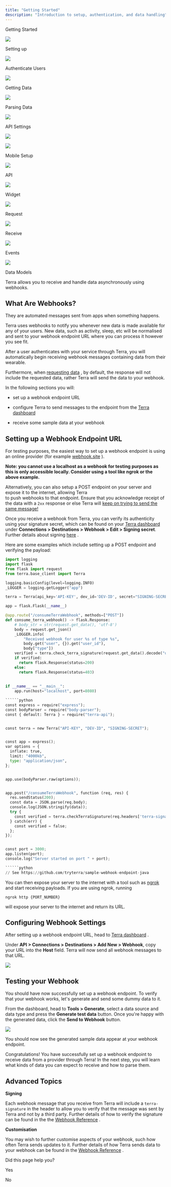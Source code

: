 ```yaml
---
title: "Getting Started"
description: "Introduction to setup, authentication, and data handling"
---
```

Getting Started  
  
![](https://terradocs.s3.eu-west-2.amazonaws.com/icons/getting-started.png)

Setting up  
  
![](https://terradocs.s3.eu-west-2.amazonaws.com/icons/install-on-backend.png)

Authenticate Users  
  
![](https://terradocs.s3.eu-west-2.amazonaws.com/icons/authenticate-users.png)

Getting Data  
  
![](https://terradocs.s3.eu-west-2.amazonaws.com/icons/receive-data.png)

Parsing Data  
  
![](https://terradocs.s3.eu-west-2.amazonaws.com/icons/understand-our-data.png)

API Settings  
  
![](https://terradocs.s3.eu-west-2.amazonaws.com/icons/customise-terra.png)

![](https://terradocs.s3.eu-west-2.amazonaws.com/icons/manage-integrations.png)  
  
Mobile Setup

![](https://terradocs.s3.eu-west-2.amazonaws.com/icons/api-data-models.png)  
  
API

![](https://terradocs.s3.eu-west-2.amazonaws.com/icons/widget.png)  
  
Widget

![](https://terradocs.s3.eu-west-2.amazonaws.com/icons/historical-data.png)  
  
Request

![](https://terradocs.s3.eu-west-2.amazonaws.com/icons/new-data.png)  
  
Receive

![](https://terradocs.s3.eu-west-2.amazonaws.com/icons/event-types.png)  
  
Events

![](https://terradocs.s3.eu-west-2.amazonaws.com/icons/api-data-models.png)  
  
Data Models

Terra allows you to receive and handle data asynchronously using webhooks.

## What Are Webhooks?

They are automated messages sent from apps when something happens.

Terra uses webhooks to notify you whenever new data is made available for any of your users. New data, such as activity, sleep, etc will be normalised and sent to your webhook endpoint URL where you can process it however you see fit.

After a user authenticates with your service through Terra, you will automatically begin receiving webhook messages containing data from their wearable.

Furthermore, when [requesting data](/docs/historical-data)
, by default, the response will not include the requested data, rather Terra will send the data to your webhook.

In the following sections you will:

*   set up a webhook endpoint URL
*   configure Terra to send messages to the endpoint from the [Terra dashboard](https://dashboard.tryterra.co/terraapi/customise)
    
*   receive some sample data at your webhook

## Setting up a Webhook Endpoint URL

For testing purposes, the easiest way to set up a webhook endpoint is using an online provider (for example [webhook.site](https://webhook.site)
).

**Note: you cannot use a localhost as a webhook for testing purposes as this is only accessible locally. Consider using a tool like ngrok or the above example.**

Alternatively, you can also setup a POST endpoint on your server and expose it to the internet, allowing Terra  
to push webhooks to that endpoint. Ensure that you acknowledge receipt of the data with a `2xx` response or else Terra will [keep on trying to send the same message!](/reference/webhook-settings#retries)

Once you receive a webhook from Terra, you can verify its authenticity using your signature secret, which can be found on your [Terra dashboard](https://dashboard.tryterra.co)
 under **Connections > Destinations > Webhook > Edit > Signing secret**. Further details about signing [here](/reference/signing)
.

Here are some examples which include setting up a POST endpoint and verifying the payload:

```python
import logging
import flask
from flask import request
from terra.base_client import Terra

logging.basicConfig(level=logging.INFO)
_LOGGER = logging.getLogger("app")

terra = Terra(api_key='API-KEY', dev_id='DEV-ID', secret="SIGNING-SECRET")

app = flask.Flask(__name__)

@app.route("/consumeTerraWebhook", methods=["POST"])
def consume_terra_webhook() -> flask.Response:
    # body_str = str(request.get_data(), 'utf-8')
    body = request.get_json()
    _LOGGER.info(
        "Received webhook for user %s of type %s",
        body.get("user", {}).get("user_id"),
        body["type"])
    verified = terra.check_terra_signature(request.get_data().decode("utf-8"), request.headers['terra-signature'])
    if verified:
      return flask.Response(status=200)
    else:
      return flask.Response(status=403)
    
    
if __name__ == "__main__":
    app.run(host="localhost", port=8080)

``````python
const express = require("express");
const bodyParser = require("body-parser");
const { default: Terra } = require("terra-api");


const terra = new Terra("API-KEY", "DEV-ID", "SIGNING-SECRET");


const app = express();
var options = {
  inflate: true,
  limit: "4000kb",
  type: "application/json",
};


app.use(bodyParser.raw(options));


app.post("/consumeTerraWebhook", function (req, res) {
  res.sendStatus(200);
  const data = JSON.parse(req.body);
  console.log(JSON.stringify(data));
  try {
    const verified = terra.checkTerraSignature(req.headers['terra-signature'], req.body);
  } catch(err) {
    const verified = false;
  };
});


const port = 3000;
app.listen(port);
console.log("Server started on port " + port);

``````python
// See https://github.com/tryterra/sample-webhook-endpoint-java

```

You can then expose your server to the internet with a tool such as [ngrok](https://ngrok.com/)
 and start receiving payloads. If you are using ngrok, running

`ngrok http {PORT_NUMBER}`

will expose your server to the internet and return its URL.

## Configuring Webhook Settings

After setting up a webhook endpoint URL, head to [Terra dashboard](https://dashboard.tryterra.co/terraapi/customise)
.

Under **API > Connections > Destinations > Add New > Webhook**, copy your URL into the **Host** field. Terra will now send all webhook messages to that URL.

![](https://files.readme.io/a3f1dc8-Screenshot_2023-12-05_at_10.01.02.png)

## Testing your Webhook

You should have now successfully set up a webhook endpoint. To verify that your webhook works, let's generate and send some dummy data to it.

From the dashboard, head to **Tools > Generate**, select a data source and data type and press the **Generate test data** button. Once you're happy with the generated data, click the **Send to Webhook** button.

![](https://files.readme.io/74fc189-Screenshot_2023-12-05_at_10.11.42.png)

You should now see the generated sample data appear at your webhook endpoint.

Congratulations! You have successfully set up a webhook endpoint to receive data from a provider through Terra! In the next step, you will learn what kinds of data you can expect to receive and how to parse them.

## Advanced Topics

**Signing**

Each webhook message that you receive from Terra will include a `terra-signature` in the header to allow you to verify that the message was sent by Terra and not by a third party. Further details of how to verify the signature can be found in the the [Webhook Reference](/reference/webhook-settings)
.

**Customisation**

You may wish to further customise aspects of your webhook, such how often Terra sends updates to it. Further details of how Terra sends data to your webhook can be found in the [Webhook Reference](/reference/webhook-settings)
.

Did this page help you?

Yes

No